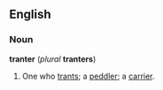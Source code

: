 ==English==

===Noun===
'''tranter''' (''plural'' '''tranters''')
#One who [[trant]]s; a [[peddler]]; a [[carrier]].